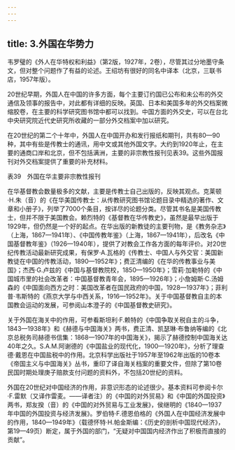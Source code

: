 ```yaml
---
---
---
```

title: 3.外国在华势力
---



韦罗璧的《外人在华特权和利益》（第2版，1927年，2卷），尽管其过分地墨守条文，但对整个问题作了有益的论述。王绍坊有很好的同名中译本（北京，三联书店，1957年版）。

20世纪早期，外国人在中国的许多方面，每个主要订约国已公布和未公布的外交通信及领事的报告中，对此都有详细的反映。英国、日本和美国多年的外交档案微缩胶卷，在主要的科学研究图书馆中都可以找到。中国方面的外交史，可以在台北中央研究院近代史研究所收藏的一部分外交档案中加以研究。

在20世纪的第二个十年中，外国人在中国开办和发行报纸和期刊，共有80—90种，其中有些是传教士的通讯，用中文或其他外国文字。大约到1920年止，在主要的通商口岸和北京，但不包括满洲，主要的非宗教性报刊见表39。这些外国报刊对外交档案提供了重要的补充材料。

表39　外国在华主要非宗教性报刊



在华基督教会数量极多的文献，主要是传教士自己出版的，反映其观点。克莱顿·H.朱（音）的《在华美国传教士：从传教研究图书馆论题目录中精选的著作、文章和小册子》，列举了7000个条目，按详尽的论题分类。尽管其书名是美国传教士，但并不限于美国教会。赖烈特的《基督教在华传教史》，虽然是最早出版于1929年，但仍然是一个好的起点。在华出版的新教徒的主要刊物，是《教务杂志》（上海，1867—1941年）、《中国传教年鉴》（上海，1867—1941年），后改名《中国基督教年鉴》（1926—1940年），提供了对教会工作各方面的每年评价。对20世纪传教活动最新研究成果，有保罗·A.瓦格的《传教士、中国人与外交官：美国新教徒在中国的传教活动，1890—1952年》；费正清编的《在华的传教事业与美国》；杰西·G.卢兹的《中国与基督教院校，1850—1950年》；雪莉·加勒特的《中国城市里的社会改革者：中国基督教青年会，1895—1926年》；小詹姆斯·C.汤姆森的《中国面向西方之时：美国改革者在国民政府的中国，1928—1937年》；菲利普·韦斯特的《燕京大学与中西关系，1916—1952年》。关于中国基督教自主的本国教会运动的发展，可参阅山本澄子的《中国基督教史研究》。

关于外国在海关中的作用，可参看斯坦利·F.赖特的《中国争取关税自主的斗争，1843—1938年》和《赫德与中国海关》两书，费正清、凯瑟琳·布鲁纳等编的《北京总税务司赫德书信集：1868—1907年的中国海关》，揭示了赫德控制中国海关达40年之久。S.A.M.阿谢德的《中国盐业的现代化，1900—1920年》，分析了理查德·戴恩在中国盐税中的作用。北京科学出版社于1957年至1962年出版的10卷本《帝国主义与中国海关》丛书，重印了译自海关档案的重要文件，但除了第10卷民国时期处理庚子赔款支付问题的资料外，不包括20世纪的资料。

外国在20世纪对中国经济的作用，非意识形态的论述很少。基本资料可参阅卡尔·F.雷默（又译作雷麦。——译者注）的《中国的对外贸易》和《中国的外国投资》两书，郑友揆（音）的《中国的对外贸易与工业发展》，侯继明的《1840—1937年中国的外国投资与经济发展》。罗伯特·F.德恩伯格的《外国人在中国经济发展中的作用，1840—1949年》（载德怀特·H.帕金斯编：《历史的剖析中国现代经济》，第19—49页）断定，属于外国的部门，“无疑对中国国内经济作出了积极而直接的贡献”。